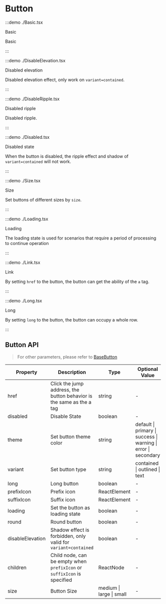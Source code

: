 # Button

:::demo ./Basic.tsx

Basic

Basic

:::

:::demo ./DisableElevation.tsx

Disabled elevation

Disabled elevation effect, only work on `variant=contained`.

:::

:::demo ./DisableRipple.tsx

Disabled ripple

Disabled ripple.

:::

:::demo ./Disabled.tsx

Disabled state

When the button is disabled, the ripple effect and shadow of `variant=contained` will not work.

:::

:::demo ./Size.tsx

Size

Set buttons of different sizes by `size`.

:::

:::demo ./Loading.tsx

Loading

The loading state is used for scenarios that require a period of processing to continue operation

:::

:::demo ./Link.tsx

Link

By setting `href` to the button, the button can get the ability of the `a` tag.

:::

:::demo ./Long.tsx

Long

By setting `long` to the button, the button can occupy a whole row.

:::

## Button API

> For other parameters, please refer to [BaseButton](/BaseButton)

| Property | Description | Type | Optional Value | Default | Require |
| --- | --- | --- | --- | --- | --- |
| href | Click the jump address, the button behavior is the same as the a tag | string | - | - | false |
| disabled | Disable State | boolean | - | false | false |
| theme | Set button theme color | string | default &#x007c; primary &#x007c; success &#x007c; warning &#x007c; error &#x007c; secondary | default | false |
| variant | Set button type | string | contained &#x007c; outlined &#x007c; text | contained | false |
| long | Long button | boolean | - | false | false |
| prefixIcon | Prefix icon | ReactElement | - | - | false |
| suffixIcon | Suffix icon | ReactElement | - | - | false |
| loading | Set the button as loading state | boolean | - | - | false |
| round | Round button | boolean | - | - | false |
| disableElevation | Shadow effect is forbidden, only valid for `variant=contained` | boolean | - | - | false |
| children | Child node, can be empty when `prefixIcon` or `suffixIcon` is specified | ReactNode | - | - | false |
| size | Button Size | medium &#x007c; large &#x007c; small | - | middle | false |
